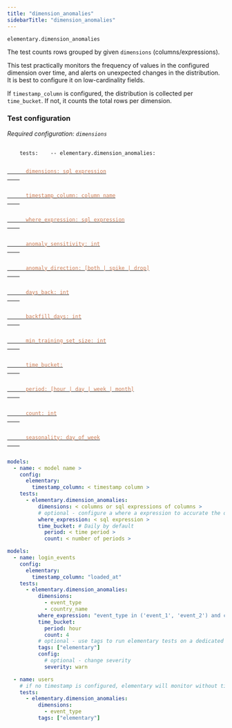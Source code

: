 ```yaml
---
title: "dimension_anomalies"
sidebarTitle: "dimension_anomalies"
---
```


`elementary.dimension_anomalies`

The test counts rows grouped by given `dimensions` (columns/expressions).

This test practically monitors the frequency of values in the configured dimension over time, and alerts on unexpected changes in the distribution.
It is best to configure it on low-cardinality fields.

If `timestamp_column` is configured, the distribution is collected per `time_bucket`. If not, it counts the total rows per dimension.

### Test configuration

_Required configuration: `dimensions`_

<pre>
  <code>
    tests: &nbsp;&nbsp; -- elementary.dimension_anomalies:
    &nbsp;&nbsp;&nbsp;&nbsp;&nbsp;&nbsp;
    <a href="/guides/anomaly-detection-configuration/dimensions">
      <font color="#CD7D55">dimensions: sql expression</font>
    </a>
    &nbsp;&nbsp;&nbsp;&nbsp;&nbsp;&nbsp;
    <a href="/guides/anomaly-detection-configuration/timestamp-column">
      <font color="#CD7D55">timestamp_column: column name</font>
    </a>
    &nbsp;&nbsp;&nbsp;&nbsp;&nbsp;&nbsp;
    <a href="/guides/anomaly-detection-configuration/where-expression">
      <font color="#CD7D55">where_expression: sql expression</font>
    </a>
    &nbsp;&nbsp;&nbsp;&nbsp;&nbsp;&nbsp;
    <a href="/guides/anomaly-detection-configuration/anomaly-sensitivity">
      <font color="#CD7D55">anomaly_sensitivity: int</font>
    </a>
    &nbsp;&nbsp;&nbsp;&nbsp;&nbsp;&nbsp;
    <a href="/guides/anomaly-detection-configuration/anomaly-direction">
      <font color="#CD7D55">anomaly_direction: [both | spike | drop]</font>
    </a>
    &nbsp;&nbsp;&nbsp;&nbsp;&nbsp;&nbsp;
    <a href="/guides/anomaly-detection-configuration/days-back">
      <font color="#CD7D55">days_back: int</font>
    </a>
    &nbsp;&nbsp;&nbsp;&nbsp;&nbsp;&nbsp;
    <a href="/guides/anomaly-detection-configuration/backfill-days">
      <font color="#CD7D55">backfill_days: int</font>
    </a>
    &nbsp;&nbsp;&nbsp;&nbsp;&nbsp;&nbsp;
    <a href="/guides/anomaly-detection-configuration/min-training-set-size">
      <font color="#CD7D55">min_training_set_size: int</font>
    </a>
    &nbsp;&nbsp;&nbsp;&nbsp;&nbsp;&nbsp;
    <a href="/guides/anomaly-detection-configuration/time-bucket">
      <font color="#CD7D55">time_bucket:</font>
    </a>
    &nbsp;&nbsp;&nbsp;&nbsp;&nbsp;&nbsp;&nbsp;&nbsp;&nbsp;
    <a href="/guides/anomaly-detection-configuration/time-bucket">
      <font color="#CD7D55">period: [hour | day | week | month]</font>
    </a>
    &nbsp;&nbsp;&nbsp;&nbsp;&nbsp;&nbsp;&nbsp;&nbsp;&nbsp;
    <a href="/guides/anomaly-detection-configuration/time-bucket">
      <font color="#CD7D55">count: int</font>
    </a>
    &nbsp;&nbsp;&nbsp;&nbsp;&nbsp;&nbsp;
    <a href="/guides/anomaly-detection-configuration/seasonality">
      <font color="#CD7D55">seasonality: day_of_week</font>
    </a>
  </code>
</pre>

<RequestExample>

```yml Models
models:
  - name: < model name >
    config:
      elementary:
        timestamp_column: < timestamp column >
    tests:
      - elementary.dimension_anomalies:
          dimensions: < columns or sql expressions of columns >
          # optional - configure a where a expression to accurate the dimension monitoring
          where_expression: < sql expression >
          time_bucket: # Daily by default
            period: < time period >
            count: < number of periods >
```

```yml Models example
models:
  - name: login_events
    config:
      elementary:
        timestamp_column: "loaded_at"
    tests:
      - elementary.dimension_anomalies:
          dimensions:
            - event_type
            - country_name
          where_expression: "event_type in ('event_1', 'event_2') and country_name != 'unwanted country'"
          time_bucket:
            period: hour
            count: 4
          # optional - use tags to run elementary tests on a dedicated run
          tags: ["elementary"]
          config:
            # optional - change severity
            severity: warn

  - name: users
    # if no timestamp is configured, elementary will monitor without time filtering
    tests:
      - elementary.dimension_anomalies:
          dimensions:
            - event_type
          tags: ["elementary"]
```

</RequestExample>
